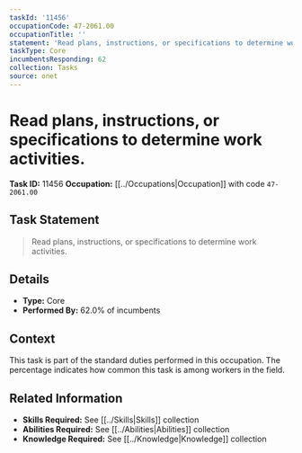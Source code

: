 ```yaml
---
taskId: '11456'
occupationCode: 47-2061.00
occupationTitle: ''
statement: 'Read plans, instructions, or specifications to determine work activities.'
taskType: Core
incumbentsResponding: 62
collection: Tasks
source: onet
---
```

# Read plans, instructions, or specifications to determine work activities.

**Task ID:** 11456
**Occupation:** [[../Occupations|Occupation]] with code `47-2061.00`

## Task Statement

> Read plans, instructions, or specifications to determine work activities.

## Details

- **Type:** Core
- **Performed By:** 62.0% of incumbents

## Context

This task is part of the standard duties performed in this occupation. The percentage indicates how common this task is among workers in the field.

## Related Information

- **Skills Required:** See [[../Skills|Skills]] collection
- **Abilities Required:** See [[../Abilities|Abilities]] collection
- **Knowledge Required:** See [[../Knowledge|Knowledge]] collection
